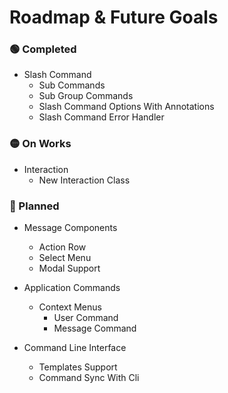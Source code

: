 # Roadmap & Future Goals

### 🟢 Completed

- Slash Command
    - Sub Commands
    - Sub Group Commands
    - Slash Command Options With Annotations
    - Slash Command Error Handler

### 🟡 On Works

- Interaction
    - New Interaction Class

### 🔵 Planned

- Message Components
    - Action Row
    - Select Menu
    - Modal Support

- Application Commands
    - Context Menus
        - User Command
        - Message Command

- Command Line Interface
    - Templates Support
    - Command Sync With Cli
